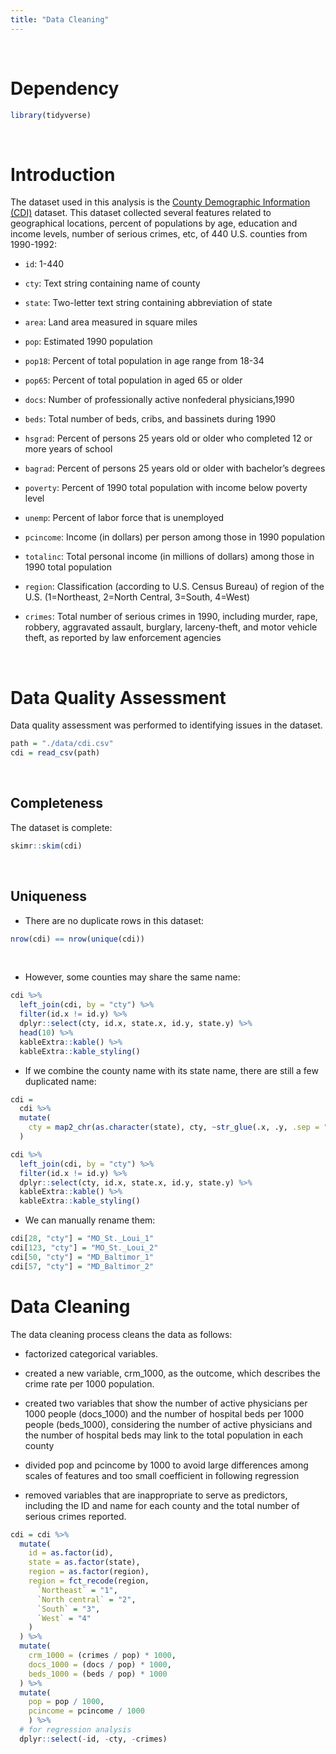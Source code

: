 ```yaml
---
title: "Data Cleaning"
---
```


&nbsp;

# Dependency

```r
library(tidyverse)
```

&nbsp;

# Introduction

The dataset used in this analysis is the [County Demographic Information (CDI)]("./data/cdi.csv") dataset. This dataset collected several features related to geographical locations, percent of populations by age, education and income levels, number of serious crimes, etc, of 440 U.S. counties from 1990-1992:

- `id`:       1-440

- `cty`:      Text string containing name of county

- `state`:    Two-letter text string containing abbreviation of state

- `area`:     Land area measured in square miles

- `pop`:      Estimated 1990 population

- `pop18`:    Percent of total population in age range from 18-34

- `pop65`:    Percent of total population in aged 65 or older

- `docs`:     Number of professionally active nonfederal physicians,1990

- `beds`:     Total number of beds, cribs, and bassinets during 1990

- `hsgrad`:   Percent of persons 25 years old or older who completed 12 or more years of school

- `bagrad`:   Percent of persons 25 years old or older with bachelor’s degrees

- `poverty`:  Percent of 1990 total population with income below poverty level

- `unemp`:    Percent of labor force that is unemployed

- `pcincome`: Income (in dollars) per person among those in 1990 population

- `totalinc`: Total personal income (in millions of dollars) among those in 1990 total population

- `region`:   Classification (according to U.S. Census Bureau) of region of the U.S. (1=Northeast, 2=North Central, 3=South, 4=West)

- `crimes`:   Total number of serious crimes in 1990, including murder, rape, robbery, aggravated assault, burglary, larceny-theft, and motor vehicle theft, as
reported by law enforcement agencies

&nbsp;

# Data Quality Assessment

Data quality assessment was performed to identifying issues in the dataset.

```r
path = "./data/cdi.csv"
cdi = read_csv(path)
```
&nbsp;

## Completeness

The dataset is complete:

```r
skimr::skim(cdi)
```

&nbsp;

## Uniqueness

- There are no duplicate rows in this dataset:

```r
nrow(cdi) == nrow(unique(cdi))
```

&nbsp;

- However, some counties may share the same name:

```r
cdi %>% 
  left_join(cdi, by = "cty") %>% 
  filter(id.x != id.y) %>% 
  dplyr::select(cty, id.x, state.x, id.y, state.y) %>% 
  head(10) %>% 
  kableExtra::kable() %>% 
  kableExtra::kable_styling()
```

- If we combine the county name with its state name, there are still a few duplicated name:

```r
cdi = 
  cdi %>% 
  mutate(
    cty = map2_chr(as.character(state), cty, ~str_glue(.x, .y, .sep = "_"))
  )

cdi %>% 
  left_join(cdi, by = "cty") %>% 
  filter(id.x != id.y) %>% 
  dplyr::select(cty, id.x, state.x, id.y, state.y) %>% 
  kableExtra::kable() %>% 
  kableExtra::kable_styling()
```

- We can manually rename them:

```r
cdi[28, "cty"] = "MO_St._Loui_1"
cdi[123, "cty"] = "MO_St._Loui_2"
cdi[50, "cty"] = "MD_Baltimor_1"
cdi[57, "cty"] = "MD_Baltimor_2"
```



# Data Cleaning

The data cleaning process cleans the data as follows:

- factorized categorical variables.

- created a new variable, crm_1000, as the outcome, which describes the crime rate per 1000 population.

- created two variables that show the number of active physicians per 1000 people (docs_1000) and the number of hospital beds per 1000 people (beds_1000), considering the number of active physicians and the number of hospital beds may link to the total population in each county

- divided pop and pcincome by 1000 to avoid large differences among scales of features and too small coefficient in following regression

- removed variables that are inappropriate to serve as predictors, including the ID and name for each county and the total number of serious crimes reported.


```r
cdi = cdi %>% 
  mutate(
    id = as.factor(id),
    state = as.factor(state),
    region = as.factor(region),
    region = fct_recode(region,
      `Northeast` = "1",
      `North central` = "2",
      `South` = "3",
      `West` = "4"
    )
  ) %>% 
  mutate(
    crm_1000 = (crimes / pop) * 1000,
    docs_1000 = (docs / pop) * 1000,
    beds_1000 = (beds / pop) * 1000
  ) %>% 
  mutate(
    pop = pop / 1000,
    pcincome = pcincome / 1000
    ) %>% 
  # for regression analysis
  dplyr::select(-id, -cty, -crimes)
```


